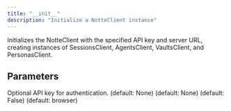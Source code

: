 ```yaml
---
title: "__init__"
description: "Initialize a NotteClient instance"
---
```




Initializes the NotteClient with the specified API key and server URL, creating instances
of SessionsClient, AgentsClient, VaultsClient, and PersonasClient.



## Parameters

<ParamField path="api_key" type="UnionType[str, None]">
  Optional API key for authentication. (default: None)
</ParamField>

<ParamField path="server_url" type="UnionType[str, None]">
   (default: None)
</ParamField>

<ParamField path="verbose" type="bool">
   (default: False)
</ParamField>

<ParamField path="viewer_type" type="SessionViewerType">
   (default: browser)
</ParamField>
